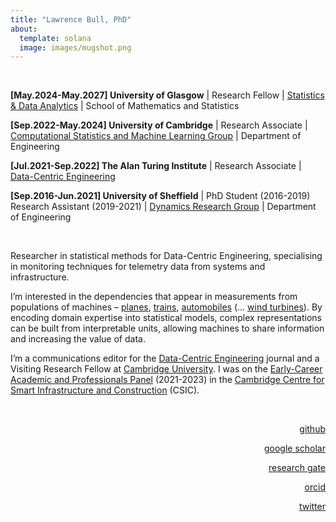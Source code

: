 ```yaml
---
title: "Lawrence Bull, PhD"
about:
  template: solana
  image: images/mugshot.png
---
```


</br>

<div style="text-align: left">


**[May.2024-May.2027] University of Glasgow** | Research Fellow | [Statistics & Data Analytics](https://www.gla.ac.uk/schools/mathematicsstatistics/research/stats/ai3/) | School of Mathematics and Statistics

**[Sep.2022-May.2024] University of Cambridge** | Research Associate | [Computational Statistics and Machine Learning Group](https://csml-cam.github.io) | Department of Engineering

**[Jul.2021-Sep.2022] The Alan Turing Institute** | Research Associate | [Data-Centric Engineering](https://www.turing.ac.uk/research/research-programmes/data-centric-engineering)

**[Sep.2016-Jun.2021] University of Sheffield** | PhD Student (2016-2019) Research Assistant (2019-2021) | [Dynamics Research Group](https://drg.ac.uk/) | Department of Engineering

</br>

Researcher in statistical methods for Data-Centric Engineering, specialising in monitoring techniques for telemetry data from systems and infrastructure. 


I'm interested in the dependencies that appear in measurements from populations of machines -- [planes](https://www.sciencedirect.com/science/article/pii/S0022460X21001449), [trains](https://arxiv.org/abs/2403.17820), [automobiles](https://doi.org/10.48550/arXiv.2204.12404) (... [wind turbines](https://arxiv.org/abs/2111.15496)).
By encoding domain expertise into statistical models, complex representations can be built from interpretable units, allowing machines to share information and increasing the value of data.
<!-- At a systems level, alternative insights can emerge that might otherwise be missed -- the whole is something _besides_ its parts. -->

I'm a communications editor for the [Data-Centric Engineering](https://www.cambridge.org/core/journals/data-centric-engineering) journal and a Visiting Research Fellow at [Cambridge University](https://csml-cam.github.io). I was on the [Early-Career Academic and Professionals Panel](https://www-smartinfrastructure.eng.cam.ac.uk/news/csic-call-applicants-early-career-academics-and-professionals-panel) (2021-2023) in the [Cambridge Centre for Smart Infrastructure and Construction](https://www-smartinfrastructure.eng.cam.ac.uk/) (CSIC).

<div style="text-align: right"> 

</br>

[github](https://github.com/labull)

[google scholar](https://scholar.google.com/citations?user=Lszt1B4AAAAJ&hl=en)

[research gate](https://www.researchgate.net/profile/Lawrence-Bull-2)

[orcid](https://orcid.org/0000-0002-0225-5010)

[twitter](https://twitter.com/lwrncebull?lang=ar)
